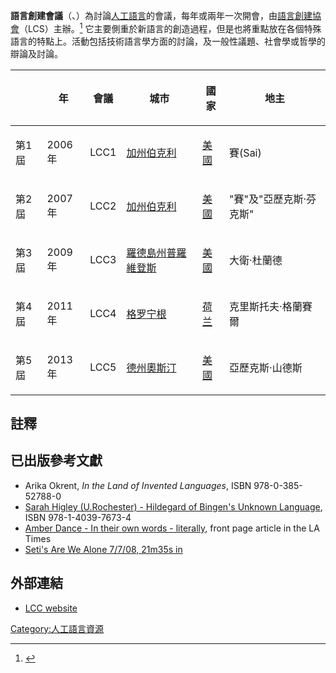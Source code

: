 '''語言創建會議'''（{{lang|en|Language Creation Conference}}、{{lang|en|LCC}}）為討論[[人工語言|人工語言]]的會議，每年或兩年一次開會，由[[語言創建協會|語言創建協會]]（LCS）主辦。<ref>{{cite web|url=http://conlang.org/language-creation-conference/ |title=Language Creation Conference |publisher=Language Creation Society |date= |accessdate=2013-10-01}}</ref> 它主要側重於新語言的創造過程，但是也將重點放在各個特殊語言的特點上。活動包括技術語言學方面的討論，及一般性議題、社會學或哲學的辯論及討論。

{| class="wikitable sortable"
|-
!  !! 年
! 會議
! 城市
! 國家
! 地主
|-
| 第1屆 || 2006年
| LCC1
| [[加利福尼亚州|加州]][[伯克利|伯克利]]
| [[美國|美國]]
| 賽(Sai)
|-
| 第2屆 || 2007年
| LCC2
| [[加利福尼亚州|加州]][[伯克利|伯克利]]
| [[美國|美國]]
| "賽"及"亞歷克斯·芬克斯"
|-
| 第3屆 || 2009年
| LCC3
| [[羅德島州|羅德島州]][[普罗维登斯_(罗德岛州)|普羅維登斯]]
| [[美國|美國]]
| 大衛·杜蘭德
|-
| 第4屆 || 2011年
| LCC4
| [[格罗宁根|格罗宁根]]
| [[荷兰|荷兰]]
| 克里斯托夫·格蘭賽爾
|-
| 第5屆 || 2013年
| LCC5
| [[德克萨斯州|德州]][[奧斯汀|奧斯汀]]
| [[美國|美國]]
| 亞歷克斯·山德斯
|}

==註釋==
{{reflist}}

==已出版參考文獻==
{{refbegin}}
* Arika Okrent, ''In the Land of Invented Languages'', ISBN 978-0-385-52788-0
* [https://web.archive.org/web/20120207164402/http://www.palgrave.com/products/title.aspx?PID=279155 Sarah Higley (U.Rochester) - Hildegard of Bingen's Unknown Language], ISBN 978-1-4039-7673-4
* [http://www.latimes.com/news/nationworld/columnone/la-sci-conlang24aug24,1,4122290,full.story?coll=la-headlines-columnone&ctrack=5&cset=true Amber Dance - In their own words - literally], front page article in the LA Times
* [https://web.archive.org/web/20120209143556/http://dlc.sun.com/seti/podcast/AWA_08-07-07.mp3 Seti's Are We Alone 7/7/08, 21m35s in]
{{refend}}

==外部連結==
* [http://conference.conlang.org LCC website] {{Wayback|url=http://conference.conlang.org/ |date=20210211155438 }}

{{Constructed languages}}

[[Category:人工語言資源|Category:人工語言資源]]